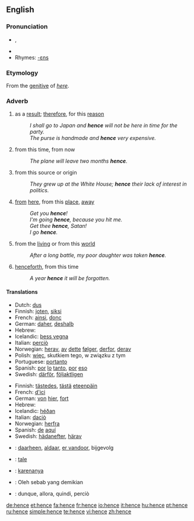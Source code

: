 ==English==

===Pronunciation===
*{{IPA|/ˈhɛns/}}, {{SAMPA|/"hEns/}}
*{{audio|en-us-hence.ogg|Audio (US)}}
*Rhymes: [[Rhymes:English:-ɛns|-ɛns]]

===Etymology===
From the [[genitive]] of ''[[here]]''.

===Adverb===
{{en-adv|-}}

# as a [[result]]; [[therefore]], for this [[reason]]
#:''I shall go to Japan and '''hence''' will not be here in time for the party.''
#:''The purse is handmade and '''hence''' very expensive.''
# from this time, from now
#:''The plane will leave two months '''hence'''.''
# from this source or origin
#:''They grew up at the White House; '''hence''' their lack of interest in politics.''
# {{archaic}} [[from]] [[here]], from this [[place]], [[away]]
#: ''Get you '''hence'''!''
#: ''I'm going '''hence''', because you hit me.''
#:''Get thee '''hence''', Satan!''
#:''I go '''hence'''.''
# {{archaic}} from the [[living]] or from this [[world]]
#: ''After a long battle, my poor daughter was taken '''hence'''.''
# {{archaic}} [[henceforth]], from this time
#: ''A year '''hence''' it will be forgotten.''

====Translations====
{{trans-top|as a result, therefore}}
*Dutch: [[dus]]
*Finnish: [[joten]], [[siksi]]
*French: [[ainsi]], [[donc]]
*German: [[daher]], [[deshalb]]
*Hebrew: {{he-translation|לכן|lakhén}}
*Icelandic: [[þess vegna]]
*Italian: [[perciò]]
*Norwegian: [[herav]], [[av]] [[dette]] [[følger]], [[derfor]], [[derav]]
*Polish: [[więc]], skutkiem tego, w związku z tym
*Portuguese: [[portanto]]
*Spanish: [[por]] [[lo]] [[tanto]], [[por]] [[eso]]
*Swedish: [[därför]], [[följaktligen]]
{{trans-bottom}}

{{trans-top|from here}}
*Finnish: [[tästedes]], [[tästä]] [[eteenpäin]]
*French: [[d']][[ici]]
*German: [[von]] [[hier]], [[fort]]
*Hebrew: {{he-link|[[מ-|מ]][[כאן]]|mikán}}
*Icelandic: [[héðan]]
*Italian: [[da]][[ciò]]
*Norwegian: [[herfra]]
*Spanish: [[de]] [[aquí]]
*Swedish: [[hädanefter]], [[härav]]
{{trans-bottom}}

{{checktrans-top}}
*{{ttbc|Dutch}}: [[daarheen]], [[aldaar]], [[er vandoor]], bijgevolg
*{{ttbc|Ido}}: [[tale]]
*{{ttbc|Indonesian}}: [[karenanya]]
*{{ttbc|Malay}}: Oleh sebab yang demikian
*{{ttbc|Italian}}: dunque, allora, quindi, perciò
{{trans-bottom}}

[[de:hence]]
[[et:hence]]
[[fa:hence]]
[[fr:hence]]
[[io:hence]]
[[it:hence]]
[[hu:hence]]
[[pt:hence]]
[[ru:hence]]
[[simple:hence]]
[[te:hence]]
[[vi:hence]]
[[zh:hence]]